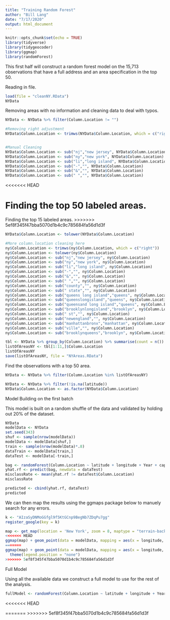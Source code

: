 ```yaml
---
title: "Training Random Forest"
author: "Bill Lang"
date: "7/17/2020"
output: html_document
---
```


```r
knitr::opts_chunk$set(echo = TRUE)
library(tidyverse)
library(tidygeocoder)
library(ggmap)
library(randomForest)
```


This first half will construct a random forest model on the 15,713 observations that have a full address and an area specification in the top 50.

Reading in file.

```r
load(file = "cleanNY.RData")
NYData
```

Removing areas with no information and cleaning data to deal with typos.

```r
NYData <- NYData %>% filter(Column.Location != "") 

#Removing right adjustment
NYData$Column.Location <- trimws(NYData$Column.Location, which = c("right"))


#Manual Cleaning 
NYData$Column.Location <- sub("nj","new jersey", NYData$Column.Location)
NYData$Column.Location <- sub("ny","new york", NYData$Column.Location)
NYData$Column.Location <- sub("li","long island", NYData$Column.Location)
NYData$Column.Location <- sub("-","", NYData$Column.Location)
NYData$Column.Location <- sub("&","", NYData$Column.Location)
NYData$Column.Location <- sub(" ","", NYData$Column.Location)

```

<<<<<<< HEAD



Finding the top 50 labeled areas.
=======
Finding the top 15 labeled areas.
>>>>>>> 5ef8f345f47bba5070d1b4c9c785684fa56d1d3f

```r
NYData$Column.Location <- tolower(NYData$Column.Location)

#More column.location cleaning here
ny$Column.Location <- trimws(ny$Column.Location, which = c("right"))
ny$Column.Location <- tolower(ny$Column.Location)
ny$Column.Location <- sub("nj","new jersey", ny$Column.Location)
ny$Column.Location <- sub("ny","new york", ny$Column.Location)
ny$Column.Location <- sub("li","long island", ny$Column.Location)
ny$Column.Location <- sub("-","", ny$Column.Location)
ny$Column.Location <- sub("&","", ny$Column.Location)
ny$Column.Location <- sub(" ","", ny$Column.Location)
ny$Column.Location <- sub("county","", ny$Column.Location)
ny$Column.Location <- sub(" state","", ny$Column.Location)
ny$Column.Location <- sub("queens long island","queens", ny$Column.Location)
ny$Column.Location <- sub("queenslongisland","queens", ny$Column.Location)
ny$Column.Location <- sub("queensand long island","queens", ny$Column.Location)
ny$Column.Location <- sub("brooklynlongisland","brooklyn", ny$Column.Location)
ny$Column.Location <- sub(" st","", ny$Column.Location)
ny$Column.Location <- sub("newengland","", ny$Column.Location)
ny$Column.Location <- sub("manhattanbronx","manhattan", ny$Column.Location)
ny$Column.Location <- sub("ville","", ny$Column.Location)
ny$Column.Location <- sub("brooklynqueens","brooklyn", ny$Column.Location)

tbl <- NYData %>% group_by(Column.Location) %>% summarise(count = n()) %>% arrange(desc(count))
listOfAreasNY <- tbl[1:11,]$Column.Location
listOfAreasNY
save(listOfAreasNY, file = "NYAreas.RData")
```

Find the observations with a top 50 area. 

```r
NYData <- NYData %>% filter(Column.Location %in% listOfAreasNY) 
```

```r
NYData <- NYData %>% filter(!is.na(latitude))
NYData$Column.Location <- as.factor(NYData$Column.Location)
```

Model Building on the first batch

This model is built on a random shuffle of the data and validated by holding out 20% of the dataset. 
 
```r
NYData
modelData <- NYData 
set.seed(343)
shuf <- sample(nrow(modelData))
modelData <- modelData[shuf,]
train <- sample(nrow(modelData)*.8)
dataTrain <- modelData[train,]
dataTest <- modelData[-train,]
```


```r
bag <- randomForest(Column.Location ~ latitude + longitude + Year + capitalizedPrice, data = dataTrain, ntree = 1000, importance = TRUE)
yhat.rf <- predict(bag, newdata = dataTest)
misclassRate <- mean(yhat.rf != dataTest$Column.Location)
misclassRate
```

```r
predicted <- cbind(yhat.rf, dataTest)
predicted
```

We can then map the results using the ggmaps package below to manuely search for any errors.

```r
k <- "AIzaSyDNMoGGfgl9f5KtGCnp9BegNb7ZDqPu7gg"
register_google(key = k)
```

```r
map <- get_map(location = 'New York', zoom = 8, maptype = "terrain-background", source = 'google', color = 'color')
<<<<<<< HEAD
ggmap(map) + geom_point(data = modelData, mapping = aes(x = longitude, y = latitude, color = factor(Area)), size = 1)
=======
ggmap(map) + geom_point(data = modelData, mapping = aes(x = longitude, y = latitude, color = factor(Column.Location)), size = 1) +
  theme(legend.position = "none")
>>>>>>> 5ef8f345f47bba5070d1b4c9c785684fa56d1d3f
```


Full Model

Using all the available data we construct a full model to use for the rest of the analysis. 

```r
fullModel <- randomForest(Column.Location ~ latitude + longitude + Year + capitalizedPrice, data = NYData, ntree = 500, mtry = 2, importance = TRUE)
```


























<<<<<<< HEAD



=======
>>>>>>> 5ef8f345f47bba5070d1b4c9c785684fa56d1d3f
